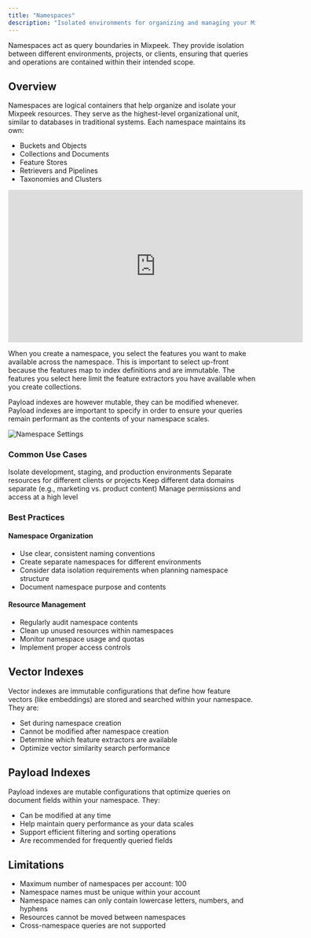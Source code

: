 ```yaml
---
title: "Namespaces"
description: "Isolated environments for organizing and managing your Mixpeek resources"
---
```

<Note>
  Namespaces act as query boundaries in Mixpeek. They provide isolation between different environments, projects, or clients, ensuring that queries and operations are contained within their intended scope.
</Note>

## Overview

Namespaces are logical containers that help organize and isolate your Mixpeek resources. They serve as the highest-level organizational unit, similar to databases in traditional systems. Each namespace maintains its own:

- Buckets and Objects
- Collections and Documents
- Feature Stores
- Retrievers and Pipelines
- Taxonomies and Clusters


<iframe
  width="600"
  height="310"
  src="https://d8ts56gtwtyh1.cloudfront.net/docs/warehouse/namespace.mp4"
  title="YouTube video player"
  frameborder="0"
  allow="accelerometer; autoplay; muted"
  allowfullscreen
  autoplay
  muted
></iframe>


When you create a namespace, you select the features you want to make available across the namespace. This is important to select up-front because the features map to index definitions and are immutable. The features you select here limit the feature extractors you have available when you create collections. 

Payload indexes are however mutable, they can be modified whenever. Payload indexes are important to specify in order to ensure your queries remain performant as the contents of your namespace scales. 

![Namespace Settings](https://d8ts56gtwtyh1.cloudfront.net/docs/warehouse/images/namespace_settings.jpg)


### Common Use Cases

<CardGroup cols={2}>
  <Card title="Environment Separation" icon="layer-group">
    Isolate development, staging, and production environments
  </Card>
  
  <Card title="Client Isolation" icon="users">
    Separate resources for different clients or projects
  </Card>
  
  <Card title="Data Segregation" icon="database">
    Keep different data domains separate (e.g., marketing vs. product content)
  </Card>
  
  <Card title="Access Control" icon="lock">
    Manage permissions and access at a high level
  </Card>
</CardGroup>

### Best Practices

#### Namespace Organization

- Use clear, consistent naming conventions
- Create separate namespaces for different environments
- Consider data isolation requirements when planning namespace structure
- Document namespace purpose and contents

#### Resource Management

- Regularly audit namespace contents
- Clean up unused resources within namespaces
- Monitor namespace usage and quotas
- Implement proper access controls

## Vector Indexes

Vector indexes are immutable configurations that define how feature vectors (like embeddings) are stored and searched within your namespace. They are:
- Set during namespace creation
- Cannot be modified after namespace creation
- Determine which feature extractors are available
- Optimize vector similarity search performance

## Payload Indexes

Payload indexes are mutable configurations that optimize queries on document fields within your namespace. They:
- Can be modified at any time
- Help maintain query performance as your data scales
- Support efficient filtering and sorting operations
- Are recommended for frequently queried fields


## Limitations

- Maximum number of namespaces per account: 100
- Namespace names must be unique within your account
- Namespace names can only contain lowercase letters, numbers, and hyphens
- Resources cannot be moved between namespaces
- Cross-namespace queries are not supported